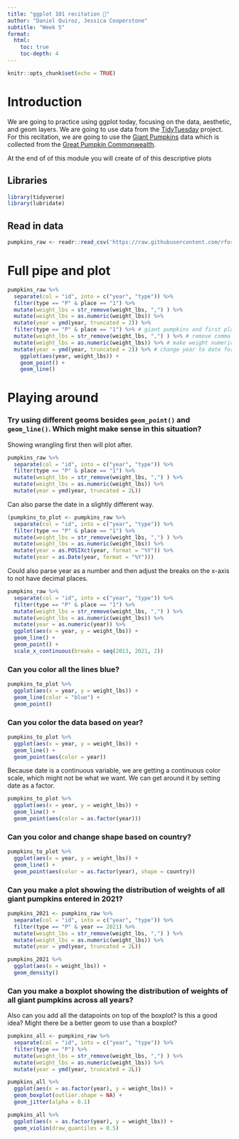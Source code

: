 ```yaml
---
title: "ggplot 101 recitation 🎃"
author: "Daniel Quiroz, Jessica Cooperstone"
subtitle: "Week 5"
format:
  html:
    toc: true
    toc-depth: 4
---
```


```r
knitr::opts_chunk$set(echo = TRUE)
```

# Introduction
We are going to practice using ggplot today, focusing on the data,
aesthetic, and geom layers. We are going to use data from the [TidyTuesday](https://www.tidytuesday.com/) project. For this recitation, we are going to use the [Giant Pumpkins](https://github.com/rfordatascience/tidytuesday/tree/master/data/2021/2021-10-19)
data which is collected from the [Great Pumpkin Commonwealth](https://gpc1.org/). 

At the end of of this module you will create of of this descriptive plots

## Libraries

```r
library(tidyverse)
library(lubridate)
```

## Read in data
```r
pumpkins_raw <- readr::read_csv('https://raw.githubusercontent.com/rfordatascience/tidytuesday/master/data/2021/2021-10-19/pumpkins.csv')
```

# Full pipe and plot

```r
pumpkins_raw %>% 
  separate(col = "id", into = c("year", "type")) %>%
  filter(type == "P" & place == "1") %>% 
  mutate(weight_lbs = str_remove(weight_lbs, ",") ) %>% 
  mutate(weight_lbs = as.numeric(weight_lbs)) %>% 
  mutate(year = ymd(year, truncated = 2)) %>% 
  filter(type == "P" & place == "1") %>% # giant pumpkins and first place
  mutate(weight_lbs = str_remove(weight_lbs, ",") ) %>% # remove comma
  mutate(weight_lbs = as.numeric(weight_lbs)) %>% # make weight numeric
  mutate(year = ymd(year, truncated = 2)) %>% # change year to date format
    ggplot(aes(year, weight_lbs)) + 
    geom_point() + 
    geom_line()
```

# Playing around
### Try using different geoms besides `geom_point()` and `geom_line()`. Which might make sense in this situation?

Showing wrangling first then will plot after.
```r
pumpkins_raw %>% 
  separate(col = "id", into = c("year", "type")) %>%
  filter(type == "P" & place == "1") %>% 
  mutate(weight_lbs = str_remove(weight_lbs, ",") ) %>% 
  mutate(weight_lbs = as.numeric(weight_lbs)) %>% 
  mutate(year = ymd(year, truncated = 2L)) 
```

Can also parse the date in a slightly different way.
```r
(pumpkins_to_plot <- pumpkins_raw %>%
  separate(col = "id", into = c("year", "type")) %>%
  filter(type == "P" & place == "1") %>% 
  mutate(weight_lbs = str_remove(weight_lbs, ",") ) %>% 
  mutate(weight_lbs = as.numeric(weight_lbs)) %>% 
  mutate(year = as.POSIXct(year, format = "%Y")) %>%
  mutate(year = as.Date(year, format = "%Y")))
```

Could also parse year as a number and then adjust the breaks on the x-axis to not have decimal places.
```r
pumpkins_raw %>% 
  separate(col = "id", into = c("year", "type")) %>%
  filter(type == "P" & place == "1") %>% 
  mutate(weight_lbs = str_remove(weight_lbs, ",") ) %>% 
  mutate(weight_lbs = as.numeric(weight_lbs)) %>% 
  mutate(year = as.numeric(year)) %>%
  ggplot(aes(x = year, y = weight_lbs)) +
  geom_line() +
  geom_point() +
  scale_x_continuous(breaks = seq(2013, 2021, 2))
```

### Can you color all the lines blue?
```r
pumpkins_to_plot %>%
  ggplot(aes(x = year, y = weight_lbs)) +
  geom_line(color = "blue") +
  geom_point()
```

### Can you color the data based on year?
```r
pumpkins_to_plot %>%
  ggplot(aes(x = year, y = weight_lbs)) +
  geom_line() +
  geom_point(aes(color = year))
```

Because date is a continuous variable, we are getting a continuous color scale, which might not be what we want. We can get around it by setting date as a factor.
```r
pumpkins_to_plot %>%
  ggplot(aes(x = year, y = weight_lbs)) +
  geom_line() +
  geom_point(aes(color = as.factor(year)))
```

### Can you color and change shape based on country?
```r
pumpkins_to_plot %>%
  ggplot(aes(x = year, y = weight_lbs)) +
  geom_line() +
  geom_point(aes(color = as.factor(year), shape = country))
```

### Can you make a plot showing the distribution of weights of all giant pumpkins entered in 2021?
```r
pumpkins_2021 <- pumpkins_raw %>% 
  separate(col = "id", into = c("year", "type")) %>%
  filter(type == "P" & year == 2021) %>% 
  mutate(weight_lbs = str_remove(weight_lbs, ",") ) %>% 
  mutate(weight_lbs = as.numeric(weight_lbs)) %>% 
  mutate(year = ymd(year, truncated = 2L)) 

pumpkins_2021 %>%
  ggplot(aes(x = weight_lbs)) +
  geom_density()
```

### Can you make a boxplot showing the distribution of weights of all giant pumpkins across all years? 
Also can you add all the datapoints on top of the boxplot? Is this a good idea? Might there be a better geom to use than a boxplot?
```r
pumpkins_all <- pumpkins_raw %>% 
  separate(col = "id", into = c("year", "type")) %>%
  filter(type == "P") %>% 
  mutate(weight_lbs = str_remove(weight_lbs, ",") ) %>% 
  mutate(weight_lbs = as.numeric(weight_lbs)) %>% 
  mutate(year = ymd(year, truncated = 2L)) 

pumpkins_all %>%
  ggplot(aes(x = as.factor(year), y = weight_lbs)) +
  geom_boxplot(outlier.shape = NA) +
  geom_jitter(alpha = 0.1)

pumpkins_all %>%
  ggplot(aes(x = as.factor(year), y = weight_lbs)) +
  geom_violin(draw_quantiles = 0.5)
```



